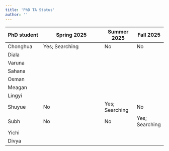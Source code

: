 ```yaml
---
title: 'PhD TA Status'
author: ''
---
```


| PhD student  | Spring 2025            | Summer 2025 | Fall 2025 |
|--------------|------------------------|-------------|-----------|
| Chonghua     | Yes; Searching         | No          | No        |
| Diala        |                        |             |           |
| Varuna       |                        |             |           |
| Sahana       |                        |             |           |
| Osman        |                        |             |           |
| Meagan       |                        |             |           |
| Lingyi       |                        |             |           |
| Shuyue       | No                     |Yes; Searching| No       |
| Subh         | No                     |No           |Yes; Searching           |
| Yichi        |                        |             |           |
| Divya        |                        |             |           |
